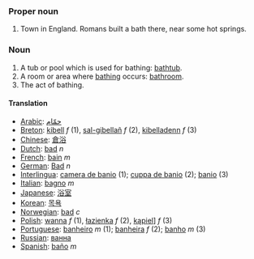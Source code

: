 ===Proper noun===
# Town in England. Romans built a bath there, near some hot springs.

===Noun===

#A tub or pool which is used for bathing: [[bathtub]].
#A room or area where [[bathe|bathing]] occurs: [[bathroom]].
#The act of bathing.



====Translation====
*[[Arabic]]: [[حمّام]]
*[[Breton]]: [[kibell]] ''f'' (1), [[sal-gibellañ]] ''f'' (2), [[kibelladenn]] ''f'' (3)
*[[Chinese]]: [[倉浴]]
*[[Dutch]]: [[bad]] ''n''
*[[French]]: [[bain]] ''m''
*[[German]]: [[Bad]] ''n''
*[[Interlingua]]: [[camera de banio]] (1); [[cuppa de banio]] (2); [[banio]] (3)
*[[Italian]]: [[bagno]] ''m''
*[[Japanese]]: [[浴室]]
*[[Korean]]: [[목욕]]
*[[Norwegian]]: [[bad]] ''c''
*[[Polish]]: [[wanna]] ''f'' (1), [[łazienka]] ''f'' (2), [[kąpiel]]] ''f'' (3)
*[[Portuguese]]: [[banheiro]] ''m'' (1); [[banheira]] ''f'' (2); [[banho]] ''m'' (3)
*[[Russian]]: [[ванна]]
*[[Spanish]]: [[baño]] ''m''